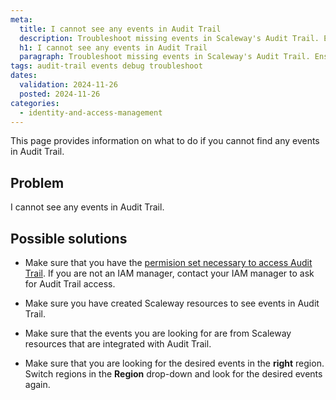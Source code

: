 ```yaml
---
meta:
  title: I cannot see any events in Audit Trail
  description: Troubleshoot missing events in Scaleway's Audit Trail. Ensure permissions, resource setup, and correct region to view your Audit Trail events.
  h1: I cannot see any events in Audit Trail
  paragraph: Troubleshoot missing events in Scaleway's Audit Trail. Ensure permissions, resource setup, and correct region to view your Audit Trail events.
tags: audit-trail events debug troubleshoot
dates:
  validation: 2024-11-26
  posted: 2024-11-26
categories:
  - identity-and-access-management
---
```


This page provides information on what to do if you cannot find any events in Audit Trail.


## Problem

I cannot see any events in Audit Trail.

## Possible solutions

- Make sure that you have the [permision set necessary to access Audit Trail](/identity-and-access-management/audit-trail/how-to/configure-audit-trail-permissions). If you are not an IAM manager, contact your IAM manager to ask for Audit Trail access.

- Make sure you have created Scaleway resources to see events in Audit Trail.

- Make sure that the events you are looking for are from Scaleway resources that are integrated with Audit Trail.

- Make sure that you are looking for the desired events in the **right** region. Switch regions in the **Region** drop-down and look for the desired events again.